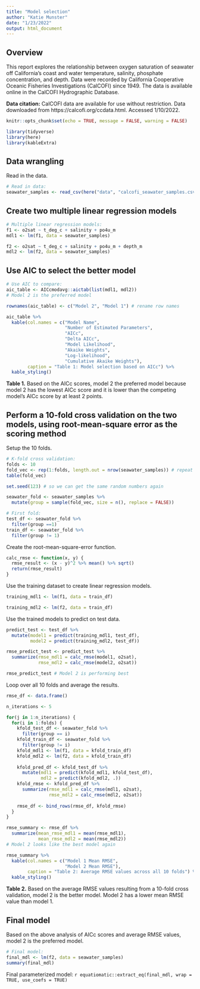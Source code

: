 ```yaml
---
title: "Model selection"
author: "Katie Munster"
date: "1/23/2022"
output: html_document
---
```


## Overview

This report explores the relationship between oxygen saturation of seawater off California's coast and water temperature, salinity, phosphate concentration, and depth. Data were recorded by California Cooperative Oceanic Fisheries Investigations (CalCOFI) since 1949. The data is available online in the CalCOFI Hydrographic Database.

**Data citation:** CalCOFI data are available for use without restriction. Data downloaded from https://calcofi.org/ccdata.html. Accessed 1/10/2022.

```r
knitr::opts_chunk$set(echo = TRUE, message = FALSE, warning = FALSE)

library(tidyverse)
library(here)
library(kableExtra)
```

## Data wrangling

Read in the data.

```r
# Read in data:
seawater_samples <- read_csv(here("data", "calcofi_seawater_samples.csv"))
```

## Create two multiple linear regression models

```r
# Multiple linear regression models:
f1 <- o2sat ~ t_deg_c + salinity + po4u_m
mdl1 <- lm(f1, data = seawater_samples)

f2 <- o2sat ~ t_deg_c + salinity + po4u_m + depth_m
mdl2 <- lm(f2, data = seawater_samples)
```

## Use AIC to select the better model

```r
# Use AIC to compare:
aic_table <- AICcmodavg::aictab(list(mdl1, mdl2))
# Model 2 is the preferred model

rownames(aic_table) <- c("Model 2", "Model 1") # rename row names

aic_table %>% 
  kable(col.names = c("Model Name",
                      "Number of Estimated Parameters",
                      "AICc",
                      "Delta AICc",
                      "Model Likelihood",
                      "Akaike Weights",
                      "Log-likelihood",
                      "Cumulative Akaike Weights"),
        caption = "Table 1: Model selection based on AICc") %>% 
  kable_styling()
```

**Table 1.** Based on the AICc scores, model 2 the preferred model because model 2 has the lowest AICc score and it is lower than the competing model's AICc score by at least 2 points.

## Perform a 10-fold cross validation on the two models, using root-mean-square error as the scoring method

Setup the 10 folds.
```r
# K-fold cross validation:
folds <- 10
fold_vec <- rep(1:folds, length.out = nrow(seawater_samples)) # repeat through each row until it gets through all 100 observations
table(fold_vec)

set.seed(123) # so we can get the same random numbers again

seawater_fold <- seawater_samples %>% 
  mutate(group = sample(fold_vec, size = n(), replace = FALSE))

# First fold:
test_df <- seawater_fold %>% 
  filter(group ==1)
train_df <- seawater_fold %>% 
  filter(group != 1)
```

Create the root-mean-square-error function.
```r
calc_rmse <- function(x, y) {
  rmse_result <- (x - y)^2 %>% mean() %>% sqrt()
  return(rmse_result)
}
```

Use the training dataset to create linear regression models.
```r
training_mdl1 <- lm(f1, data = train_df)

training_mdl2 <- lm(f2, data = train_df)
```

Use the trained models to predict on test data.
```r
predict_test <- test_df %>% 
  mutate(model1 = predict(training_mdl1, test_df),
         model2 = predict(training_mdl2, test_df))

rmse_predict_test <- predict_test %>% 
  summarize(rmse_mdl1 = calc_rmse(model1, o2sat),
            rmse_mdl2 = calc_rmse(model2, o2sat))

rmse_predict_test # Model 2 is performing best
```

Loop over all 10 folds and average the results.
```r
rmse_df <- data.frame()

n_iterations <- 5

for(j in 1:n_iterations) {
  for(i in 1:folds) {
    kfold_test_df <- seawater_fold %>% 
      filter(group == i)
    kfold_train_df <- seawater_fold %>% 
      filter(group != i)
    kfold_mdl1 <- lm(f1, data = kfold_train_df)
    kfold_mdl2 <- lm(f2, data = kfold_train_df)
    
    kfold_pred_df <- kfold_test_df %>% 
      mutate(mdl1 = predict(kfold_mdl1, kfold_test_df),
             mdl2 = predict(kfold_mdl2, .))
    kfold_rmse <- kfold_pred_df %>% 
      summarize(rmse_mdl1 = calc_rmse(mdl1, o2sat),
                rmse_mdl2 = calc_rmse(mdl2, o2sat))
    
    rmse_df <- bind_rows(rmse_df, kfold_rmse)
  }
}

rmse_summary <- rmse_df %>% 
  summarize(mean_rmse_mdl1 = mean(rmse_mdl1),
            mean_rmse_mdl2 = mean(rmse_mdl2))
# Model 2 looks like the best model again

rmse_summary %>% 
  kable(col.names = c("Model 1 Mean RMSE",
                      "Model 2 Mean RMSE"),
        caption = "Table 2: Average RMSE values across all 10 folds") %>% 
  kable_styling()
```

**Table 2.** Based on the average RMSE values resulting from a 10-fold cross validation, model 2 is the better model. Model 2 has a lower mean RMSE value than model 1.

## Final model

Based on the above analysis of AICc scores and average RMSE values, model 2 is the preferred model.
```r
# Final model:
final_mdl <- lm(f2, data = seawater_samples)
summary(final_mdl)
```

Final parameterized model:
`r equatiomatic::extract_eq(final_mdl, wrap = TRUE, use_coefs = TRUE)`
